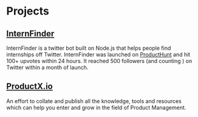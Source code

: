 # Projects

## [InternFinder](https://twitter.com/internfinder)

InternFinder is a twitter bot built on Node.js that helps people find internships off Twitter. InternFinder was launched on [ProductHunt](https://www.producthunt.com/posts/internfinder) and hit 100+ upvotes within 24 hours. It reached 500 followers (and counting ) on Twitter within a month of launch.


## [ProductX.io](https://www.productx.io/)

An effort to collate and publish all the knowledge, tools and resources which can help you enter and grow in the field of Product Management.

